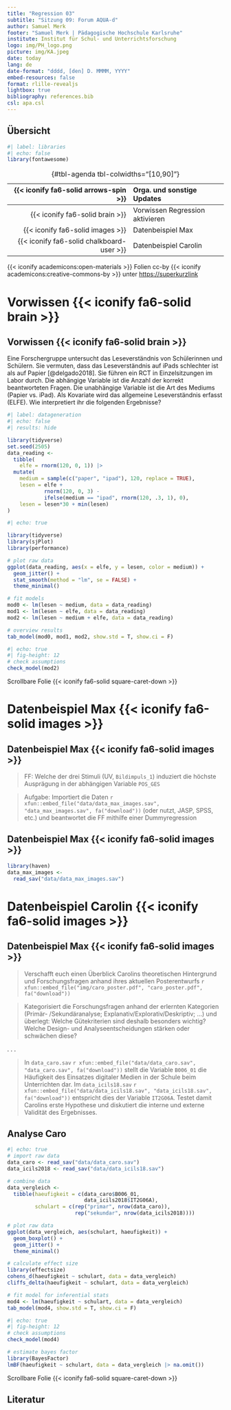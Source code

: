```yaml
---
title: "Regression 03"
subtitle: "Sitzung 09: Forum AQUA-d"
author: Samuel Merk
footer: "Samuel Merk | Pädagogische Hochschule Karlsruhe"
institute: Institut für Schul- und Unterrichtsforschung
logo: img/PH_logo.png
picture: img/KA.jpeg
date: today
lang: de
date-format: "dddd, [den] D. MMMM, YYYY"
embed-resources: false
format: rlille-revealjs
lightbox: true
bibliography: references.bib
csl: apa.csl
---
```



## Übersicht


```r
#| label: libraries
#| echo: false
library(fontawesome)
```


| {{< iconify fa6-solid arrows-spin >}}      | Orga. und sonstige Updates      |
|-------------------------------------------:|:---------------------------------
| {{< iconify fa6-solid brain >}}            | Vorwissen Regression aktivieren |
| {{< iconify fa6-solid images >}}           | Datenbeispiel Max               |
| {{< iconify fa6-solid chalkboard-user >}}  | Datenbeispiel Carolin           |
             
: {#tbl-agenda tbl-colwidths="[10,90]"}

<!-- style the agenda table -->
<style>
#tbl-agenda table th {font-weight: normal !important; border: none !important;}
#tbl-agenda table td {font-weight: normal !important; border: none !important;}
</style>


::: footer
{{< iconify academicons:open-materials >}} Folien cc-by {{< iconify academicons:creative-commons-by >}} unter [https://superkurzlink](https://superkurzlink)
:::


# Vorwissen {{< iconify fa6-solid brain >}} {.center .center-x}

## Vorwissen {{< iconify fa6-solid brain >}} {.scrollable .smaller}
Eine Forschergruppe untersucht das Leseverständnis von Schülerinnen und Schülern. Sie vermuten, dass das Leseverständnis auf iPads schlechter ist als auf Papier [@delgado2018]. Sie führen ein RCT in Einzelsitzungen im Labor durch. Die abhängige Variable ist die Anzahl der korrekt beantworteten Fragen. Die unabhängige Variable ist die Art des Mediums (Papier vs. iPad). Als Kovariate wird das allgemeine Leseverständnis erfasst (ELFE). Wie interpretiert ihr die folgenden Ergebnisse?
```r
#| label: datageneration
#| echo: false
#| results: hide

library(tidyverse)
set.seed(2505)
data_reading <- 
  tibble(
    elfe = rnorm(120, 0, 1)) |> 
  mutate(
    medium = sample(c("paper", "ipad"), 120, replace = TRUE),
    lesen = elfe +
            rnorm(120, 0, 3) - 
            ifelse(medium == "ipad", rnorm(120, .3, 1), 0),
    lesen = lesen*30 + min(lesen)
)
```


```r
#| echo: true

library(tidyverse)
library(sjPlot)
library(performance)

# plot raw data
ggplot(data_reading, aes(x = elfe, y = lesen, color = medium)) +
  geom_jitter() +
  stat_smooth(method = "lm", se = FALSE) +
  theme_minimal()

# fit models
mod0 <- lm(lesen ~ medium, data = data_reading)
mod1 <- lm(lesen ~ elfe, data = data_reading)
mod2 <- lm(lesen ~ medium + elfe, data = data_reading)

# overview results
tab_model(mod0, mod1, mod2, show.std = T, show.ci = F)
```


```r
#| echo: true
#| fig-height: 12
# check assumptions
check_model(mod2)
```
::: footer
Scrollbare Folie {{< iconify fa6-solid square-caret-down >}} 
:::

# Datenbeispiel Max {{< iconify fa6-solid images >}} {.center .center-x}
## Datenbeispiel Max {{< iconify fa6-solid images >}} 
> FF: Welche der drei Stimuli (UV, `Bildimpuls_1`) induziert die höchste Ausprägung in der abhängigen Variable `POS_GES`

> Aufgabe: Importiert die Daten `r xfun::embed_file("data/data_max_images.sav", "data_max_images.sav", fa("download"))` (oder nutzt, JASP, SPSS, etc.) und beantwortet die FF mithilfe einer Dummyregression

## Datenbeispiel Max {{< iconify fa6-solid images >}} 
```r
library(haven)
data_max_images <- 
  read_sav("data/data_max_images.sav")
```

# Datenbeispiel Carolin {{< iconify fa6-solid images >}} {.center .center-x}
## Datenbeispiel Max {{< iconify fa6-solid images >}} {.smaller}
> Verschafft euch einen Überblick Carolins theoretischen Hintergrund und Forschungsfragen anhand ihres aktuellen Posterentwurfs `r xfun::embed_file("img/caro_poster.pdf", "caro_poster.pdf", fa("download"))`

> Kategorisiert die Forschungsfragen anhand der erlernten Kategorien (Primär- /Sekundäranalyse; Explanativ/Explorativ/Deskriptiv; ...) und überlegt: Welche Gütekriterien sind deshalb besonders wichtig? Welche Design- und Analyseentscheidungen stärken oder schwächen diese?

. . .

> In `data_caro.sav` `r xfun::embed_file("data/data_caro.sav", "data_caro.sav", fa("download"))` stellt die Variable `B006_01` die Häufigkeit des Einsatzes digitaler Medien in der Schule beim Unterrichten dar. Im `data_icils18.sav` `r xfun::embed_file("data/data_icils18.sav", "data_icils18.sav", fa("download"))` entspricht dies der Variable `IT2G06A`. Testet damit Carolins erste Hypothese und diskutiert die interne und externe Validität des Ergebnisses.

## Analyse Caro {.scrollable}
```r
#| echo: true
# import raw data
data_caro <- read_sav("data/data_caro.sav")
data_icils2018 <- read_sav("data/data_icils18.sav")

# combine data
data_vergleich <- 
  tibble(haeufigkeit = c(data_caro$B006_01, 
                         data_icils2018$IT2G06A),
         schulart = c(rep("primar", nrow(data_caro)),
                      rep("sekundar", nrow(data_icils2018))))

# plot raw data
ggplot(data_vergleich, aes(schulart, haeufigkeit)) +
  geom_boxplot() +
  geom_jitter() +
  theme_minimal()

# calculate effect size
library(effectsize)
cohens_d(haeufigkeit ~ schulart, data = data_vergleich)
cliffs_delta(haeufigkeit ~ schulart, data = data_vergleich)

# fit model for inferential stats
mod4 <- lm(haeufigkeit ~ schulart, data = data_vergleich)
tab_model(mod4, show.std = T, show.ci = F)
```


```r
#| echo: true
#| fig-height: 12
# check assumptions
check_model(mod4)

# estimate bayes factor
library(BayesFactor)
lmBF(haeufigkeit ~ schulart, data = data_vergleich |> na.omit())

```
::: footer
Scrollbare Folie {{< iconify fa6-solid square-caret-down >}} 
:::


## Literatur
::: footer

:::

<!-- nicht in das scss integrierbares css -->
<style>
div.callout-tip {border-left-color: #267326 !important;}
</style>
